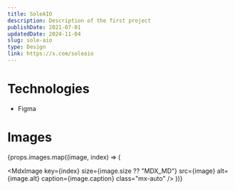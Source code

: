 ```yaml
---
title: SoleAIO
description: Description of the first project
publishDate: 2021-07-01
updatedDate: 2024-11-04
slug: sole-aio
type: Design
link: https://x.com/soleaio
---
```



# Technologies

-   Figma

# Images

{props.images.map((image, index) => (

<MdxImage
    key={index}
    size={image.size ?? "MDX_MD"}
    src={image}
    alt={image.alt}
    caption={image.caption}
    class="mx-auto"
/>
))}
